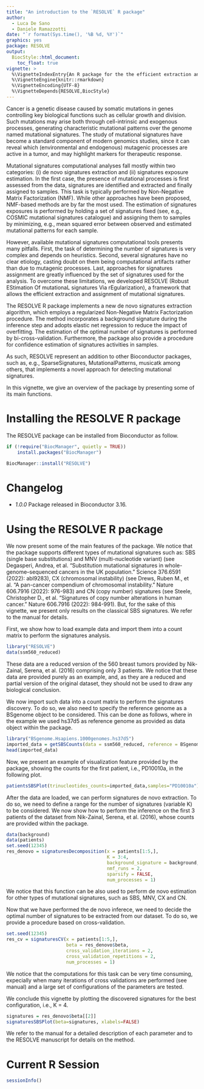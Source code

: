 ```yaml
---
title: "An introduction to the `RESOLVE` R package"
author: 
  - Luca De Sano
  - Daniele Ramazzotti
date: "`r format(Sys.time(), '%B %d, %Y')`"
graphics: yes
package: RESOLVE
output:
  BiocStyle::html_document:
    toc_float: true
vignette: >
  %\VignetteIndexEntry{An R package for the the efficient extraction and assignment of mutational signatures from cancer genomes}
  %\VignetteEngine{knitr::rmarkdown}
  %\VignetteEncoding{UTF-8}
  %\VignetteDepends{RESOLVE,BiocStyle}
---
```


Cancer is a genetic disease caused by somatic mutations in genes controlling key biological functions such as cellular growth and division. Such mutations may arise both through cell-intrinsic and exogenous processes, generating characteristic mutational patterns over the genome named mutational signatures. The study of mutational signatures have become a standard component of modern genomics studies, since it can reveal which (environmental and endogenous) mutagenic processes are active in a tumor, and may highlight markers for therapeutic response.

Mutational signatures computational analyses fall mostly within two categories: (i) de novo signatures extraction and (ii) signatures exposure estimation. In the first case, the presence of mutational processes is first assessed from the data, signatures are identified and extracted and finally assigned to samples. This task is typically performed by Non-Negative Matrix Factorization (NMF). While other approaches have been proposed, NMF-based methods are by far the most used. The estimation of signatures exposures is performed by holding a set of signatures fixed (see, e.g., COSMIC mutational signatures catalogue) and assigning them to samples by minimizing, e.g., mean squared error between observed and estimated mutational patterns for each sample.

However, available mutational signatures computational tools presents many pitfalls. First, the task of determining the number of signatures is very complex and depends on heuristics. Second, several signatures have no clear etiology, casting doubt on them being computational artifacts rather than due to mutagenic processes. Last, approaches for signatures assignment are greatly influenced by the set of signatures used for the analysis. To overcome these limitations, we developed RESOLVE (Robust EStimation Of mutationaL signatures Via rEgularization), a framework that allows the efficient extraction and assignment of mutational signatures.

The RESOLVE R package implements a new de novo signatures extraction algorithm, which employs a regularized Non-Negative Matrix Factorization procedure. The method incorporates a background signature during the inference step and adopts elastic net regression to reduce the impact of overfitting. The estimation of the optimal number of signatures is performed by bi-cross-validation. Furthermore, the package also provide a procedure for confidence estimation of signatures activities in samples.

As such, RESOLVE represent an addition to other Bioconductor packages, such as, e.g., SparseSignatures, MutationalPatterns, musicatk among others, that implements a novel approach for detecting mutational signatures.

In this vignette, we give an overview of the package by presenting some of its main functions.

# Installing the RESOLVE R package

The RESOLVE package can be installed from Bioconductor as follow.

```r
if (!require("BiocManager", quietly = TRUE))
    install.packages("BiocManager")

BiocManager::install("RESOLVE")
```

# Changelog

- *1.0.0* Package released in Bioconductor 3.16.

# Using the RESOLVE R package

We now present some of the main features of the package. We notice that the package supports different types of mutational signatures such as: SBS (single base substitutions) and MNV (multi-nucleotide variant) (see Degasperi, Andrea, et al. "Substitution mutational signatures in whole-genome–sequenced cancers in the UK population." Science 376.6591 (2022): abl9283), CX (chromosomal instability) (see Drews, Ruben M., et al. "A pan-cancer compendium of chromosomal instability." Nature 606.7916 (2022): 976-983) and CN (copy number) signatures (see Steele, Christopher D., et al. "Signatures of copy number alterations in human cancer." Nature 606.7916 (2022): 984-991). But, for the sake of this vignette, we present only results on the classical SBS signatures. We refer to the manual for details.

First, we show how to load example data and import them into a count matrix to perform the signatures analysis.

```r
library("RESOLVE")
data(ssm560_reduced)
```

These data are a reduced version of the 560 breast tumors provided by Nik-Zainal, Serena, et al. (2016) comprising only 3 patients. We notice that these data are provided purely as an example, and, as they are a reduced and partial version of the original dataset, they should not be used to draw any biological conclusion.

We now import such data into a count matrix to perform the signatures discovery. To do so, we also need to specify the reference genome as a BSgenome object to be considered. This can be done as follows, where in the example we used hs37d5 as reference genome as provided as data object within the package.

```r
library("BSgenome.Hsapiens.1000genomes.hs37d5")
imported_data = getSBSCounts(data = ssm560_reduced, reference = BSgenome.Hsapiens.1000genomes.hs37d5)
head(imported_data)
```

Now, we present an example of visualization feature provided by the package, showing the counts for the first patient, i.e., PD10010a, in the following plot.

```r
patientsSBSPlot(trinucleotides_counts=imported_data,samples="PD10010a")
```

After the data are loaded, we can perform signatures de novo extraction. To do so, we need to define a range for the number of signatures (variable K) to be considered. We now show how to perform the inference on the first 3 patients of the dataset from Nik-Zainal, Serena, et al. (2016), whose counts are provided within the package.

```r
data(background)
data(patients)
set.seed(12345)
res_denovo = signaturesDecomposition(x = patients[1:5,], 
                                     K = 3:4, 
                                     background_signature = background, 
                                     nmf_runs = 2, 
                                     sparsify = FALSE, 
                                     num_processes = 1)
```

We notice that this function can be also used to perform de novo estimation for other types of mutational signatures, such as SBS, MNV, CX and CN.

Now that we have performed the de novo inferece, we need to decide the optimal number of signatures to be extracted from our dataset. To do so, we provide a procedure based on cross-validation.

```r
set.seed(12345)
res_cv = signaturesCV(x = patients[1:5,], 
                      beta = res_denovo$beta, 
                      cross_validation_iterations = 2, 
                      cross_validation_repetitions = 2, 
                      num_processes = 1)
```

We notice that the computations for this task can be very time consuming, expecially when many iterations of cross validations are performed (see manual) and a large set of configurations of the parameters are tested.

We conclude this vignette by plotting the discovered signatures for the best configuration, i.e., K = 4.

```r
signatures = res_denovo$beta[[2]]
signaturesSBSPlot(beta=signatures, xlabels=FALSE)
```

We refer to the manual for a detailed description of each parameter and to the RESOLVE manuscript for details on the method.

# Current R Session

```r
sessionInfo()
```
